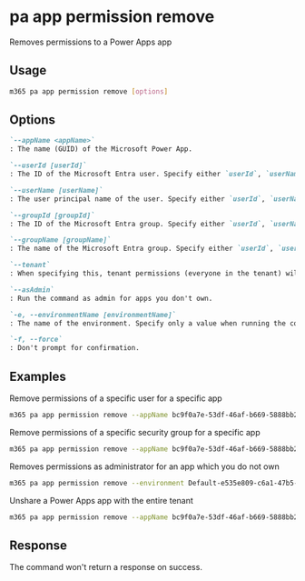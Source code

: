 
# pa app permission remove

Removes permissions to a Power Apps app

## Usage

```sh
m365 pa app permission remove [options]
```

## Options

```md definition-list
`--appName <appName>`
: The name (GUID) of the Microsoft Power App.

`--userId [userId]`
: The ID of the Microsoft Entra user. Specify either `userId`, `userName`, `groupId`, `groupName`, or `tenant`.

`--userName [userName]`
: The user principal name of the user. Specify either `userId`, `userName`, `groupId`, `groupName`, or `tenant`.

`--groupId [groupId]`
: The ID of the Microsoft Entra group. Specify either `userId`, `userName`, `groupId`, `groupName`, or `tenant`.

`--groupName [groupName]`
: The name of the Microsoft Entra group. Specify either `userId`, `userName`, `groupId`, `groupName`, or `tenant`.

`--tenant`
: When specifying this, tenant permissions (everyone in the tenant) will be removed. Specify either `userId`, `userName`, `groupId`, `groupName`, or `tenant`.

`--asAdmin`
: Run the command as admin for apps you don't own.

`-e, --environmentName [environmentName]`
: The name of the environment. Specify only a value when running the command as admin.

`-f, --force`
: Don't prompt for confirmation.
```

<Global />

## Examples

Remove permissions of a specific user for a specific app

```sh
m365 pa app permission remove --appName bc9f0a7e-53df-46af-b669-5888bb2f63d0 --userName john.doe@contoso.com 
```

Remove permissions of a specific security group for a specific app

```sh
m365 pa app permission remove --appName bc9f0a7e-53df-46af-b669-5888bb2f63d0 --groupName Developers
```

Removes permissions as administrator for an app which you do not own

```sh
m365 pa app permission remove --environment Default-e535e809-c6a1-47b5-8951-d0898a64bf8a --appName bc9f0a7e-53df-46af-b669-5888bb2f63d0 --userId 42a28ec6-972f-4fdd-b483-50ee4b237f91 --asAdmin
```

Unshare a Power Apps app with the entire tenant

```sh
m365 pa app permission remove --appName bc9f0a7e-53df-46af-b669-5888bb2f63d0 --tenant
```

## Response

The command won't return a response on success.
